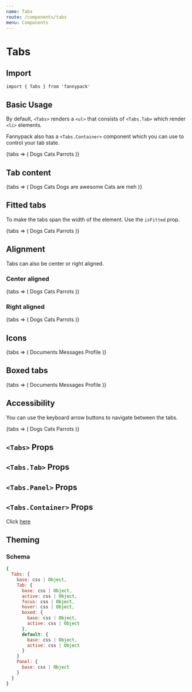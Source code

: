 ```yaml
---
name: Tabs
route: /components/tabs
menu: Components
---
```



# Tabs

## Import

`import { Tabs } from 'fannypack'`

## Basic Usage

By default, `<Tabs>` renders a `<ul>` that consists of `<Tabs.Tab>` which render `<li>` elements.

Fannypack also has a `<Tabs.Container>` component which you can use to control your tab state.

<Playground>
  <Tabs.Container>
    {tabs => (
      <Tabs>
        <Tabs.Tab tab="dogs" {...tabs}>
          Dogs
        </Tabs.Tab>
        <Tabs.Tab tab="cats" {...tabs}>
          Cats
        </Tabs.Tab>
        <Tabs.Tab tab="parrots" {...tabs}>
          Parrots
        </Tabs.Tab>
      </Tabs>
    )}
  </Tabs.Container>
</Playground>

## Tab content

<Playground>
  <Tabs.Container>
    {tabs => (
      <Fragment>
        <Tabs>
          <Tabs.Tab tab="dogs" {...tabs}>
            Dogs
          </Tabs.Tab>
          <Tabs.Tab tab="cats" {...tabs}>
            Cats
          </Tabs.Tab>
        </Tabs>
        <Tabs.Panel tab="dogs" padding="small" {...tabs}>
          Dogs are awesome
        </Tabs.Panel>
        <Tabs.Panel tab="cats" padding="small" {...tabs}>
          Cats are meh
        </Tabs.Panel>
      </Fragment>
    )}
  </Tabs.Container>
</Playground>

## Fitted tabs

To make the tabs span the width of the element. Use the `isFitted` prop.

<Playground>
  <Tabs.Container>
    {tabs => (
      <Tabs isFitted>
        <Tabs.Tab tab="dogs" {...tabs}>
          Dogs
        </Tabs.Tab>
        <Tabs.Tab tab="cats" {...tabs}>
          Cats
        </Tabs.Tab>
        <Tabs.Tab tab="parrots" {...tabs}>
          Parrots
        </Tabs.Tab>
      </Tabs>
    )}
  </Tabs.Container>
</Playground>

## Alignment

Tabs can also be center or right aligned.

### Center aligned

<Playground>
  <Tabs.Container>
    {tabs => (
      <Tabs align="center">
        <Tabs.Tab tab="dogs" {...tabs}>
          Dogs
        </Tabs.Tab>
        <Tabs.Tab tab="cats" {...tabs}>
          Cats
        </Tabs.Tab>
        <Tabs.Tab tab="parrots" {...tabs}>
          Parrots
        </Tabs.Tab>
      </Tabs>
    )}
  </Tabs.Container>
</Playground>

### Right aligned

<Playground>
  <Tabs.Container>
    {tabs => (
      <Tabs align="right">
        <Tabs.Tab tab="dogs" {...tabs}>
          Dogs
        </Tabs.Tab>
        <Tabs.Tab tab="cats" {...tabs}>
          Cats
        </Tabs.Tab>
        <Tabs.Tab tab="parrots" {...tabs}>
          Parrots
        </Tabs.Tab>
      </Tabs>
    )}
  </Tabs.Container>
</Playground>

## Icons

<Playground>
  <Tabs.Container>
    {tabs => (
      <Tabs>
        <Tabs.Tab tab="documents" {...tabs}>
          <Icon icon="file" marginRight="xxsmall" /> Documents
        </Tabs.Tab>
        <Tabs.Tab tab="messages" {...tabs}>
          <Icon icon="comments" marginRight="xxsmall" /> Messages
        </Tabs.Tab>
        <Tabs.Tab tab="profile" {...tabs}>
          <Icon icon="user" marginRight="xxsmall" /> Profile
        </Tabs.Tab>
      </Tabs>
    )}
  </Tabs.Container>
</Playground>

## Boxed tabs

<Playground>
  <Tabs.Container>
    {tabs => (
      <Tabs type="boxed">
        <Tabs.Tab tab="documents" {...tabs}>
          <Icon icon="file" marginRight="xxsmall" /> Documents
        </Tabs.Tab>
        <Tabs.Tab tab="messages" {...tabs}>
          <Icon icon="comments" marginRight="xxsmall" /> Messages
        </Tabs.Tab>
        <Tabs.Tab tab="profile" {...tabs}>
          <Icon icon="user" marginRight="xxsmall" /> Profile
        </Tabs.Tab>
      </Tabs>
    )}
  </Tabs.Container>
</Playground>

## Accessibility

You can use the keyboard arrow buttons to navigate between the tabs.

<Playground>
  <Tabs.Container>
    {tabs => (
      <Tabs>
        <Tabs.Tab tab="dogs" {...tabs}>
          Dogs
        </Tabs.Tab>
        <Tabs.Tab tab="cats" {...tabs}>
          Cats
        </Tabs.Tab>
        <Tabs.Tab tab="parrots" {...tabs}>
          Parrots
        </Tabs.Tab>
      </Tabs>
    )}
  </Tabs.Container>
</Playground>

## `<Tabs>` Props

<PropsTable component={Tabs} />

## `<Tabs.Tab>` Props

<PropsTable component={Tab} />

## `<Tabs.Panel>` Props

<PropsTable component={TabPanel} />

## `<Tabs.Container>` Props

Click [here](https://reakit.io/components/tabs/tabscontainer)

## Theming

### Schema

```jsx
{
  Tabs: {
    base: css | Object,
    Tab: {
      base: css | Object,
      active: css | Object,
      focus: css | Object,
      hover: css | Object,
      boxed: {
        base: css | Object,
        active: css | Object
      },
      default: {
        base: css | Object,
        active: css | Object
      }
    }
    Panel: {
      base: css | Object
    }
  }
}
```
